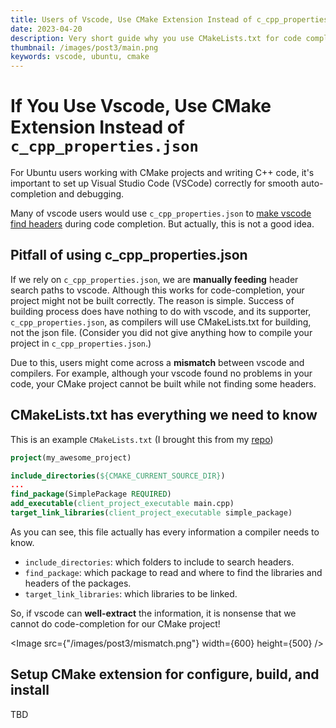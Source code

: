 ```yaml
---
title: Users of Vscode, Use CMake Extension Instead of c_cpp_properties.json
date: 2023-04-20
description: Very short guide why you use CMakeLists.txt for code completion
thumbnail: /images/post3/main.png
keywords: vscode, ubuntu, cmake
---
```



# If You Use Vscode, Use CMake Extension Instead of `c_cpp_properties.json`

<Frontmatter />

For Ubuntu users working with CMake projects and writing C++ code, it's
important to set up Visual Studio Code (VSCode) correctly for smooth
auto-completion and debugging.

Many of vscode users would use `c_cpp_properties.json` to
[make vscode find headers](https://code.visualstudio.com/docs/cpp/c-cpp-properties-schema-reference)
during code completion. But actually, this is not a good idea.

## Pitfall of using c_cpp_properties.json

If we rely on `c_cpp_properties.json`, we are **manually feeding** header search
paths to vscode. Although this works for code-completion, your project might not
be built correctly. The reason is simple. Success of building process does have
nothing to do with vscode, and its supporter, `c_cpp_properties.json`, as
compilers will use CMakeLists.txt for building, not the json file. (Consider you
did not give anything how to compile your project in `c_cpp_properties.json`.)

Due to this, users might come across a **mismatch** between vscode and
compilers. For example, although your vscode found no problems in your code,
your CMake project cannot be built while not finding some headers.

## CMakeLists.txt has everything we need to know

This is an example `CMakeLists.txt` (I brought this from my
[repo](https://github.com/icsl-Jeon/simple-cmake-package/blob/master/CMakeLists.txt))

```cmake
project(my_awesome_project)

include_directories(${CMAKE_CURRENT_SOURCE_DIR})
...
find_package(SimplePackage REQUIRED)
add_executable(client_project_executable main.cpp)
target_link_libraries(client_project_executable simple_package)
```

As you can see, this file actually has every information a compiler needs to
know.

- `include_directories`: which folders to include to search headers.
- `find_package`: which package to read and where to find the libraries and
  headers of the packages.
- `target_link_libraries`: which libraries to be linked.

So, if vscode can **well-extract** the information, it is nonsense that we
cannot do code-completion for our CMake project!

<Image src={"/images/post3/mismatch.png"} width={600} height={500} />

## Setup CMake extension for configure, build, and install

TBD
